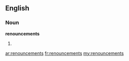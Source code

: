 ==English==

===Noun===
'''renouncements'''

# {{plural of|[[renouncement]]}}

[[ar:renouncements]]
[[fr:renouncements]]
[[my:renouncements]]